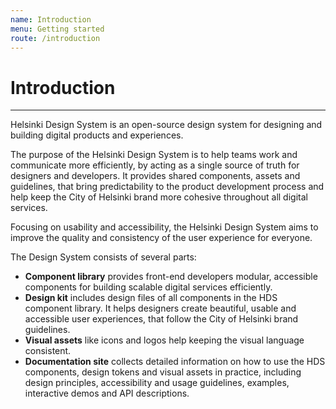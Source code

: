 ```yaml
---
name: Introduction
menu: Getting started
route: /introduction
---
```


# Introduction

---

<LargeParagraph>Helsinki Design System is an open-source design system for designing and building digital products and experiences.</LargeParagraph>

The purpose of the Helsinki Design System is to help teams work and communicate more efficiently, by acting as a single source of truth for designers and developers. It provides shared components, assets and guidelines, that bring predictability to the product development process and help keep the City of Helsinki brand more cohesive throughout all digital services. 

Focusing on usability and accessibility, the Helsinki Design System aims to improve the quality and consistency of the user experience for everyone.


The Design System consists of several parts:
- **Component library** provides front-end developers modular, accessible components for building scalable digital services efficiently.
- **Design kit** includes design files of all components in the HDS component library. It helps designers create beautiful, usable and accessible user experiences, that follow the City of Helsinki brand guidelines.
- **Visual assets** like icons and logos help keeping the visual language consistent.
- **Documentation site** collects detailed information on how to use the HDS components, design tokens and visual assets in practice, including design principles, accessibility and usage guidelines, examples, interactive demos and API descriptions.


